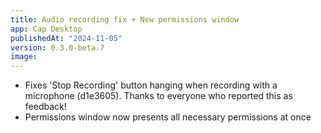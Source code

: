 ```yaml
---
title: Audio recording fix + New permissions window
app: Cap Desktop
publishedAt: "2024-11-05"
version: 0.3.0-beta.7
image:
---
```


- Fixes 'Stop Recording' button hanging when recording with a microphone (d1e3605).
Thanks to everyone who reported this as feedback!
- Permissions window now presents all necessary permissions at once

